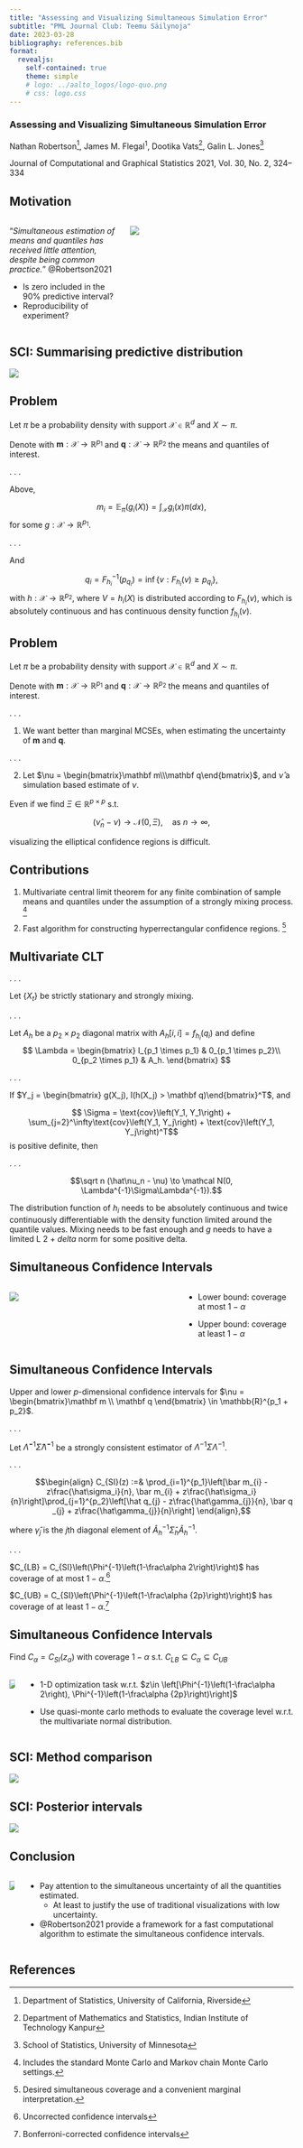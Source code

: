```yaml
---
title: "Assessing and Visualizing Simultaneous Simulation Error"
subtitle: "PML Journal Club: Teemu Säilynoja"
date: 2023-03-28
bibliography: references.bib
format: 
  revealjs:
    self-contained: true
    theme: simple
    # logo: ../aalto_logos/logo-quo.png
    # css: logo.css
---
```


### Assessing and Visualizing Simultaneous Simulation Error

Nathan Robertson[^1], James M. Flegal<sup>1</sup>, Dootika Vats[^2], Galin L. Jones[^3]

Journal of Computational and Graphical Statistics 2021,
Vol. 30, No. 2, 324–334

[^1]: Department of Statistics,
University of California, Riverside
[^2]: Department of Mathematics and Statistics,
Indian Institute of Technology Kanpur
[^3]: School of Statistics,
University of Minnesota
[^4]: [https://www.tandfonline.com/doi/full/10.1080/10618600.2020.1824871](https://www.tandfonline.com/doi/full/10.1080/10618600.2020.1824871)

## Motivation {.smaller}

::::: {.columns}

:::: {.column width="40%"}
::: {.incremental}
"*Simultaneous estimation of means and quantiles has received little attention, despite being common practice.*"
@Robertson2021

- Is zero included in the 90% predictive interval?
- Reproducibility of experiment?
:::
::::

::: {.column width="60%"}
![](mixture1.png)
:::

:::::


## SCI: Summarising predictive distribution

![](mixture2.png)

## Problem{.smaller}

Let $\pi$ be a probability density with support $\mathcal X \in \mathbb R^d$ and $X\sim \pi$.

Denote with $\mathbf{m}:\mathcal X \to \mathbb R^{p_1}$  and $\mathbf{q} : \mathcal X \to \mathbb R ^{p_2}$ the means and quantiles of interest.

. . .

Above,

$$ m_i = \mathbb E_\pi\left(g_i(X)\right) = \int_{\mathcal X}g_i(x)\pi(dx),$$
for some $g:\mathcal X \to \mathbb R^{p_1}$.

. . .

And

$$ q_i = F_{h_i}^{-1}(p_{q_i}) = \inf\left\lbrace v : F_{h_i}(v)\geq p_{q_i}\right\rbrace,$$
with $h:\mathcal X \to \mathbb R^{p_2}$, where $V = h_i(X)$ is distributed according to $F_{h_i}(v)$, which is absolutely continuous and has continuous density function $f_{h_i}(v)$.


## Problem{.smaller}

Let $\pi$ be a probability density with support $\mathcal X \in \mathbb R^d$ and $X\sim \pi$.

Denote with $\mathbf{m}:\mathcal X \to \mathbb R^{p_1}$  and $\mathbf{q} : \mathcal X \to \mathbb R ^{p_2}$ the means and quantiles of interest.

. . .

1. We want better than marginal MCSEs, when estimating the uncertainty of $\mathbf m$ and $\mathbf q$.

. . .

2. Let $\nu = \begin{bmatrix}\mathbf m\\\mathbf q\end{bmatrix}$, and $\hat\nu$ a simulation based estimate of $\nu$.

Even if we find $\Xi\in \mathbb R ^{p \times p}$ s.t. 

$$(\hat\nu_n - \nu) \to \mathcal N(0, \Xi), \quad \text{as $n \to \infty$,}$$

 visualizing the elliptical confidence regions is difficult.

## Contributions

1. Multivariate central limit theorem for any finite combination of sample means and quantiles under the assumption of a strongly mixing process. [^4]

2. Fast algorithm for constructing hyperrectangular confidence regions. [^5]

[^4]: Includes the standard Monte Carlo and Markov chain Monte Carlo settings.

[^5]: Desired simultaneous coverage and a convenient marginal interpretation.

## Multivariate CLT {.smaller}

. . .

Let $\left\lbrace X_t \right\rbrace$ be strictly stationary and strongly mixing.

. . .

Let $A_h$ be a $p_2 \times p_2$ diagonal matrix with $A_{h}[i,i] = f_{h_i}(q_i)$ and define
$$
\Lambda = \begin{bmatrix} I_{p_1 \times p_1} & 0_{p_1 \times p_2}\\ 0_{p_2 \times p_1} & A_h. \end{bmatrix}
$$

. . .

If $Y_j = \begin{bmatrix} g(X_j), I(h(X_j) > \mathbf q)\end{bmatrix}^T$, and

$$ \Sigma = \text{cov}\left(Y_1, Y_1\right) + \sum_{j=2}^\infty\text{cov}\left(Y_1, Y_j\right) + \text{cov}\left(Y_1, Y_j\right)^T$$
is positive definite, then

. . .

$$\sqrt n (\hat\nu_n - \nu) \to \mathcal N(0, \Lambda^{-1}\Sigma\Lambda^{-1}).$$

::: {.notes}
The distribution function of $h_i$ needs to be absolutely continuous and twice continuously differentiable with the density function limited around the quantile values. Mixing needs to be fast enough and $g$ needs to have a limited L 2 + $delta$ norm for some positive delta.
:::


## Simultaneous Confidence Intervals

::::: {.columns}

:::{.column width="60%"}
![](ellipse.png)
:::

:::: {.column width="40%"}

:::{.incremental}

- Lower bound: coverage at most $1-\alpha$

- Upper bound: coverage at least $1-\alpha$

:::

::::

:::::

## Simultaneous Confidence Intervals {.smaller}

Upper and lower $p$-dimensional confidence intervals for $\nu = \begin{bmatrix}\mathbf m \\ \mathbf q \end{bmatrix} \in \mathbb{R}^{p_1 + p_2}$.

. . .

Let $\hat\Lambda^{-1}\hat\Sigma\hat\Lambda^{-1}$ be a strongly consistent estimator of $\Lambda^{-1}\Sigma\Lambda^{-1}$.  

. . .

$$\begin{align}
C_{SI}(z) :=& \prod_{i=1}^{p_1}\left[\bar m_{i} - z\frac{\hat\sigma_i}{n}, \bar m_{i} + z\frac{\hat\sigma_i}{n}\right]\prod_{j=1}^{p_2}\left[\hat q_{j} - z\frac{\hat\gamma_{j}}{n}, \bar q _{j} + z\frac{\hat\gamma_{j}}{n}\right]
\end{align},$$

where $\hat\gamma_j$ is the $j$th diagonal element of $\hat A_h^{-1}\hat\Sigma_h\hat A_h^{-1}$.

. . .

$C_{LB} = C_{SI}\left(\Phi^{-1}\left(1-\frac\alpha 2\right)\right)$ has coverage of at most $1-\alpha$.^[Uncorrected confidence intervals]

$C_{UB} = C_{SI}\left(\Phi^{-1}\left(1-\frac\alpha {2p}\right)\right)$ has coverage of at least $1-\alpha$.^[Bonferroni-corrected confidence intervals]


## Simultaneous Confidence Intervals {.smaller}

Find $C_{\alpha} = C_{SI}(z_\alpha)$ with coverage $1 - \alpha$ s.t. $C_{LB}\subseteq C_{\alpha} \subseteq C_{UB}$

::::: {.columns}

:::: {.column}

![](ellipse.png)

::::

:::: {.column}

::: {.incremental}
- 1-D optimization task w.r.t. $z\in \left[\Phi^{-1}\left(1-\frac\alpha 2\right), \Phi^{-1}\left(1-\frac\alpha {2p}\right)\right]$

- Use quasi-monte carlo methods to evaluate the coverage level w.r.t. the multivariate normal distribution.

:::

::::

:::::

## SCI: Method comparison
![](boxplot.png)


## SCI: Posterior intervals
![](intervals.png)



## Conclusion {.smaller}


:::::{.columns}


:::{.column}

![](mixture1.png)

:::

::::{.column}

:::{.incremental}

 - Pay attention to the simultaneous uncertainty of all the quantities estimated.
    - At least to justify the use of traditional visualizations with low uncertainty.
 - @Robertson2021 provide a framework for a fast computational algorithm to estimate the simultaneous confidence intervals.

:::
::::
:::::


## References

::: {#refs}
:::
